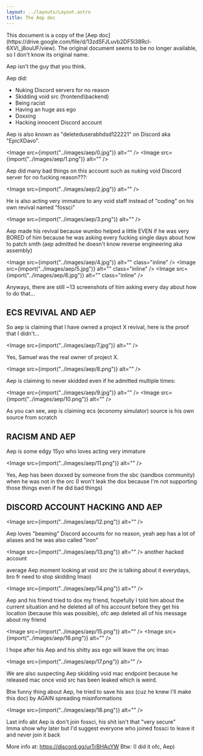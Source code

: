 ```yaml
---
layout: ../layouts/Layout.astro
title: The Aep doc
---
```



<div class="notification">
	This document is a copy of the [Aep
	doc](https://drive.google.com/file/d/13zdSFJLuvb2DF5l38Rcl-6XVI_j8ouUF/view).
	The original document seems to be no longer available, so I don't know its
	original name.
</div>

Aep isn't the guy that you think.

Aep did:

-   Nuking Discord servers for no reason
-   Skidding void src (frontend\backend)
-   Being racist
-   Having an huge ass ego
-   Doxxing
-   Hacking innocent Discord account

Aep is also known as "deleteduserabhdsd122221" on Discord aka "EpicXDavo".

<Image src={import("../images/aep/0.jpg")} alt="" />
<Image src={import("../images/aep/1.png")} alt="" />

Aep did many bad things on this account such as nuking void Discord server for no fucking reason???:

<Image src={import("../images/aep/2.jpg")} alt="" />

He is also acting very immature to any void staff instead of "coding" on his own revival named "fossci"

<Image src={import("../images/aep/3.png")} alt="" />

Aep made his revival because wumbo helped a little EVEN if he was very BORED of him because he was asking every fucking single days about how to patch smth (aep admitted he doesn't know reverse engineering aka assembly)

<Image src={import("../images/aep/4.jpg")} alt="" class="inline" />
<Image src={import("../images/aep/5.jpg")} alt="" class="inline" />
<Image src={import("../images/aep/6.jpg")} alt="" class="inline" />

Anyways, there are still ~13 screenshots of him asking every day about how to do that…

## ECS REVIVAL AND AEP

So aep is claiming that I have owned a project X revival, here is the proof that I didn't…

<Image src={import("../images/aep/7.jpg")} alt="" />

Yes, Samuel was the real owner of project X.

<Image src={import("../images/aep/8.png")} alt="" />

Aep is claiming to never skidded even if he admitted multiple times:

<Image src={import("../images/aep/9.jpg")} alt="" />
<Image src={import("../images/aep/10.png")} alt="" />

As you can see, aep is claiming ecs (economy simulator) source is his own source from scratch

## RACISM AND AEP

Aep is some edgy 15yo who loves acting very immature

<Image src={import("../images/aep/11.png")} alt="" />

Yes, Aep has been doxxed by someone from the sbc (sandbox community) when he was not in the orc (I won't leak the dox because I'm not supporting those things even if he did bad things)

## DISCORD ACCOUNT HACKING AND AEP

<Image src={import("../images/aep/12.png")} alt="" />

Aep loves "beaming" Discord accounts for no reason, yeah aep has a lot of aliases and he was also called "iron"

<Image src={import("../images/aep/13.png")} alt="" /> another hacked account

average Aep moment looking at void src (he is talking about it everydays, bro fr need to stop skidding lmao)

<Image src={import("../images/aep/14.png")} alt="" />

Aep and his friend tried to dox my friend, hopefully I told him about the current situation and he deleted all of his account before they get his location (because this was possible), ofc aep deleted all of his message about my friend

<Image src={import("../images/aep/15.png")} alt="" />
<Image src={import("../images/aep/16.png")} alt="" />

I hope after his Aep and his shitty ass ego will leave the orc lmao

<Image src={import("../images/aep/17.png")} alt="" />

We are also suspecting Aep skidding void mac endpoint because he released mac once void src has been leaked which is weird.

Btw funny thing about Aep, he tried to save his ass (cuz he knew I'll make this doc) by AGAIN spreading misinformations

<Image src={import("../images/aep/18.png")} alt="" />

Last info abt Aep is don't join fossci, his shit isn't that "very secure"  
Imma show why later but I'd suggest everyone who joined fossci to leave it and never join it back

More info at: https://discord.gg/urTrBHAcYW Btw: (I did it ofc, Aep)
